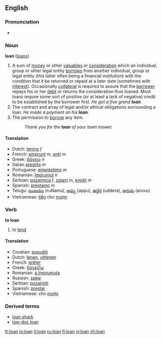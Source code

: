 ==English==

===Pronunciation===
*{{audio|en-us-loan.ogg|Audio (US)}}

===Noun===
'''loan''' ([[loans]])

#A sum of [[money]] or other [[valuables]] or [[consideration]] which an individual, group or other legal entity [[borrow]]s from another individual, group or legal entity (this latter often being a financial institution) with the condition that it be returned or repaid at a later date (sometimes with [[interest]]). Occasionally [[collateral]] is required to assure that the [[borrower]] repays his or her [[debt]] or returns the consideration thus loaned. Most loans require some sort of positive (or at least a lack of negative) credit to be established by the borrower first. ''He got a five grand '''loan'''.''
#The contract and array of legal and/or ethical obligations surrounding a loan. ''He made a payment on his '''loan'''.''
#The permission to [[borrow]] any item.
#:''Thank you for the '''loan''' of your lawn mower.''

====Translation====
*Dutch: [[lening]] ''f''
*French: [[emprunt]] ''m'', [[prêt]] ''m''
*Greek: [[δάνειο]] ''n''
*Italian [[prestito]] ''m''
*Portuguese: [[empréstimo]] ''m''
*Romanian: [[împrumut]] ''n''
*Serbian: [[pozajmica]] ''f'', [[zajam]] ''m'', [[kredit]] ''m''
*Spanish: [[préstamo]] ''m''
*Telugu: [[ఋణము]] (ruNamu), [[అప్పు]] (appu), [[ఉద్దెర]] (uddera), [[అరువు]] (aruvu)
*Vietnamese: [[tiền]] cho [[mượn]]

===Verb===
'''to loan''' {{US}}

#to [[lend]]

====Translation====
*Croatian: [[posuditi]]
*Dutch: [[lenen]], [[uitlenen]]
*French: [[prêter]]
*Greek: [[δανείζω]]
*Romanian: [[a împrumuta]]
*Russian: [[заём]]
*Serbian: [[pozajmiti]]
*Spanish: [[prestar]]
*Vietnamese: cho [[mượn]]

===Derived terms===
*[[loan shark]]
*[[low-doc loan]]

[[fr:loan]]
[[io:loan]]
[[it:loan]]
[[ru:loan]]
[[fi:loan]]
[[vi:loan]]
[[zh:loan]]